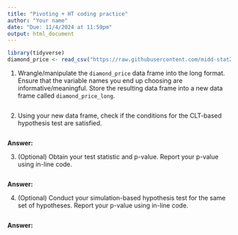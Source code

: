 ```yaml
---
title: "Pivoting + HT coding practice"
author: "Your name"
date: "Due: 11/4/2024 at 11:59pm"
output: html_document
---
```


```r
library(tidyverse)
diamond_price <- read_csv("https://raw.githubusercontent.com/midd-stat201-fall2024/midd-stat201-fall2024.github.io/refs/heads/main/data/diamonds.csv")
```

1.  Wrangle/manipulate the `diamond_price` data frame into the long format. Ensure that the variable names you end up choosing are informative/meaningful. Store the resulting data frame into a new data frame called `diamond_price_long`.

```r

```

2.  Using your new data frame, check if the conditions for the CLT-based hypothesis test are satisfied.

```r

```

**Answer:**

3.  (Optional) Obtain your test statistic and p-value. Report your p-value using in-line code.

```r

```

**Answer:**

4. (Optional) Conduct your simulation-based hypothesis test for the same set of hypotheses. Report your p-value using in-line code.

```r

```

**Answer:**